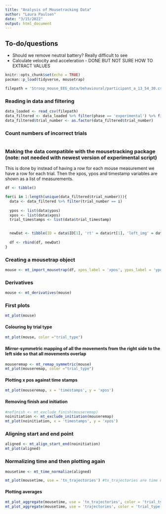 ```yaml
---
title: "Analysis of Mousetracking Data"
author: "Laura Paulsen"
date: "3/15/2022"
output: html_document
---
```


## To-do/questions
* Should we remove neutral battery? Really difficult to see
* Calculate velocity and acceleration - DONE BUT NOT SURE HOW TO EXTRACT VALUES


```r
knitr::opts_chunk$set(echo = TRUE)
pacman::p_load(tidyverse, mousetrap)
```

```r
filepath = 'Stroop_mouse_EEG_data/behavioural/participant_a_13_54_30.csv'
```

### Reading in data and filtering 
```r
data_loaded <- read_csv(filepath)
data_filtered <- data_loaded %>% filter(phase == 'experimental') %>% filter(accuracy == 1)
data_filtered$trial_number <- as.factor(data_filtered$trial_number)
```


### Count numbers of incorrect trials
```r

```


### Making the data compatible with the mousetracking package (note: not needed with newest version of experimental script)
This is done by instead of having a row for each mouse measurement we have a row for each trial. Then the xpos, ypos and timestamp variables are shown as a list of measurements. 
```r
df <- tibble()

for(i in 1:length(unique(data_filtered$trial_number))){
  data <- data_filtered %>% filter(trial_number == i)
  
  ypos <- list(data$ypos)
  xpos <- list(data$xpos)
  trial_timestamps <- list(data$trial_timestamp)
  

  newDat <- tibble(ID = data$ID[1], 'rt' = data$rt[1], 'left_img' = data$left_img[1], 'right_img' = data$right_img[1], "trial_number" = data$trial_number[1], 'trial_type' = data$trial_type[1], "correct_resp" = data$correct_resp, 'xpos' = xpos, 'ypos' = ypos, 'trial_timestamps' = trial_timestamps)
  
  df <- rbind(df, newDat)
}
```


### Creating a mousetrap object
```r
mouse <- mt_import_mousetrap(df, xpos_label = 'xpos', ypos_label = 'ypos', timestamps_label = 'trial_timestamp')
```


### Derivatives
```r
mouse <- mt_derivatives(mouse)
```


### First plots
```r
mt_plot(mouse)
```

#### Colouring by trial type
```r
mt_plot(mouse, color ="trial_type")
```

#### Mirror-symmetric mapping of all the movements from the right side to the left side so that all movements overlap
```r
mouseremap <- mt_remap_symmetric(mouse)
mt_plot(mouseremap, color ="trial_type")
```

#### Plotting x pos against time stamps
```r
mt_plot(mouseremap, x = 'timestamps', y = 'xpos')
```

#### Removing finish and initiation
```r
#nofinish <- mt_exclude_finish(mouseremap)
noinitiation <- mt_exclude_initiation(mouseremap)
mt_plot(noinitiation, x = 'timestamps', y = 'xpos')
```


### Aligning start and end point
```r
aligned <- mt_align_start_end(noinitiation)
mt_plot(aligned)
```



### Normalizing time and then plotting again
```r
mousetime <- mt_time_normalize(aligned)
```

```r
mt_plot(mousetime, use = 'tn_trajectories') #tn_trajectories are time normalized
```

#### Plotting averages
```r
mt_plot_aggregate(mousetime, use = 'tn_trajectories', color = 'trial_type') # time normalized
mt_plot_aggregate(mousetime, use = 'trajectories', color = 'trial_type') # normal


```

